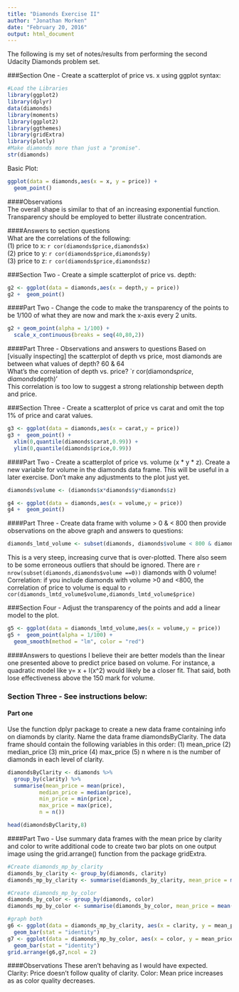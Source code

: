 ---
title: "Diamonds Exercise II"
author: "Jonathan Morken"
date: "February 20, 2016"
output: html_document
---

The following is my set of notes/results from performing the second Udacity Diamonds problem set.  

###Section One - Create a scatterplot of price vs. x using ggplot syntax:  

```{r,echo=FALSE, include = FALSE, message = FALSE, warning=FALSE}
#Load the Libraries
library(ggplot2)
library(dplyr)
data(diamonds)
library(moments)
library(ggplot2)
library(ggthemes)
library(gridExtra)
library(plotly)
#Make diamonds more than just a "promise".
str(diamonds)
```

Basic Plot:
```{r, echo=FALSE}
ggplot(data = diamonds,aes(x = x, y = price)) +
  geom_point()
```

####Observations  
The overall shape is similar to that of an increasing exponential function. Transparency should be employed to better illustrate concentration.

####Answers to section questions  
What are the correlations of the following:  
(1) price to x: `r cor(diamonds$price,diamonds$x)`   
(2) price to y: `r cor(diamonds$price,diamonds$y)`  
(3) price to z: `r cor(diamonds$price,diamonds$z)`


###Section Two - Create a simple scatterplot of price vs. depth:

```{r,echo=FALSE, message = FALSE, warning=FALSE}
g2 <- ggplot(data = diamonds,aes(x = depth,y = price)) 
g2 +  geom_point()
```

####Part Two - Change the code to make the transparency of the points to be 1/100 of what they are now and mark the x-axis every 2 units.
```{r}
g2 + geom_point(alpha = 1/100) +
  scale_x_continuous(breaks = seq(40,80,2))
```

####Part Three - Observations and answers to questions
Based on [visually inspecting] the scatterplot of depth vs price, most diamonds are between what values of depth?  60 & 64  
What's the correlation of depth vs. price? `r cor(diamonds$price,diamonds$depth)'  
This correlation is too low to suggest a strong relationship between depth and price.

###Section Three - Create a scatterplot of price vs carat and omit the top 1% of price and carat values.

```{r,echo=FALSE, message = FALSE, warning=FALSE}
g3 <- ggplot(data = diamonds,aes(x = carat,y = price)) 
g3 +  geom_point() +
  xlim(0,quantile(diamonds$carat,0.99)) +
  ylim(0,quantile(diamonds$price,0.99))
```

####Part Two - Create a scatterplot of price vs. volume (x * y * z). Create a new variable for volume in the diamonds data frame. This will be useful in a later exercise. Don't make any adjustments to the plot just yet.
```{r,echo=FALSE, message = FALSE, warning=FALSE}

diamonds$volume <- (diamonds$x*diamonds$y*diamonds$z)

g4 <- ggplot(data = diamonds,aes(x = volume,y = price)) 
g4 +  geom_point()

```

####Part Three - Create data frame with volume > 0 & < 800 then provide observations on the above graph and answers to questions:
```{r,echo=FALSE, message = FALSE, warning=FALSE}
diamonds_lmtd_volume <- subset(diamonds, diamonds$volume < 800 & diamonds$volume > 0)
```
This is a very steep, increasing curve that is over-plotted.  There also seem to be some erroneous outliers that should be ignored.  There are `r nrow(subset(diamonds,diamonds$volume ==0))` diamonds with 0 volume! Correlation: if you include diamonds with volume >0 and <800, the correlation of price to volume is equal to `r cor(diamonds_lmtd_volume$volume,diamonds_lmtd_volume$price)`

###Section Four - Adjust the transparency of the points and add a linear model to the plot.
```{r,echo=FALSE, message = FALSE, warning=FALSE}

g5 <- ggplot(data = diamonds_lmtd_volume,aes(x = volume,y = price)) 
g5 +  geom_point(alpha = 1/100) +
  geom_smooth(method = "lm", color = "red")

```
####Answers to questions
I believe their are better models than the linear one presented above to predict price based on volume.  For instance, a quadratic model like y= x + I(x^2) would likely be a closer fit.  That said, both lose effectiveness above the 150 mark for volume.

### Section Three - See instructions below:

#### Part one 
Use the function dplyr package to create a new data frame containing info on diamonds by clarity. Name the data frame diamondsByClarity. The data frame should contain the following variables in this order:
  (1) mean_price
  (2) median_price
  (3) min_price
  (4) max_price
  (5) n
where n is the number of diamonds in each level of clarity.
```{r,echo=FALSE, message = FALSE, warning=FALSE}
diamondsByClarity <- diamonds %>%
  group_by(clarity) %>%
  summarise(mean_price = mean(price),
          median_price = median(price),
          min_price = min(price),
          max_price = max(price),
          n = n()) 

head(diamondsByClarity,8)
```

####Part Two - Use summary data frames with the mean price by clarity and color to write additional code to create two bar plots on one output image using the grid.arrange() function from the package gridExtra.

```{r,echo=FALSE, message = FALSE, warning=FALSE}
#Create diamonds_mp_by_clarity
diamonds_by_clarity <- group_by(diamonds, clarity)
diamonds_mp_by_clarity <- summarise(diamonds_by_clarity, mean_price = mean(price))

#Create diamonds_mp_by_color
diamonds_by_color <- group_by(diamonds, color)
diamonds_mp_by_color <- summarise(diamonds_by_color, mean_price = mean(price))

#graph both
g6 <- ggplot(data = diamonds_mp_by_clarity, aes(x = clarity, y = mean_price))+
  geom_bar(stat = "identity")
g7 <- ggplot(data = diamonds_mp_by_color, aes(x = color, y = mean_price))+
  geom_bar(stat = "identity")
grid.arrange(g6,g7,ncol = 2)

```
####Observations 
These aren't behaving as I would have expected.  
Clarity: Price doesn't follow quality of clarity. 
Color: Mean price increases as as color quality decreases.
